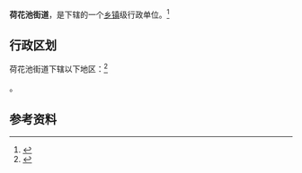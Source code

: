 {{中国乡级行政区|32/04/04/006/000}}

'''荷花池街道'''，是{{PRC admin/fullname|32/04/04/006/000|3}}下辖的一个[[乡镇|乡镇]]级行政单位。<ref>{{PRC admin/ref sgc|{{PRC admin/parent|32/04/04/006/000}}}}</ref>

== 行政区划 ==

荷花池街道下辖以下地区：<ref>{{PRC admin/ref sgc|32/04/04/006/000}}</ref>

{{PRC admin/children|32/04/04/006/000}}。

== 参考资料 ==

{{reflist}}

{{行政区划小作品}}
{{PRC admin/navcat|32/04/04/006/000}}
